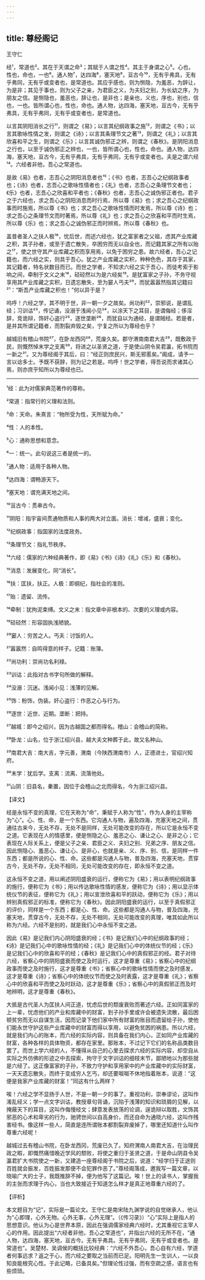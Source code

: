 ```yaml
---
---
---
```

title: 尊经阁记
---




王守仁

经¹，常道也²。其在于天谓之命³；其赋于人谓之性⁴。其主于身谓之心⁵。心也，性也，命也，一也⁶。通人物⁷，达四海⁸，塞天地⁹，亘古今¹⁰，无有乎弗具，无有乎弗同，无有乎或变者也，是常道也。其应乎感也，则为恻隐，为羞恶，为辞让，为是非；其见于事也，则为父子之亲，为君臣之义，为夫妇之别，为长幼之序，为朋友之信。是恻隐也，羞恶也，辞让也，是非也；是亲也，义也，序也，别也，信也，一也。皆所谓心也，性也，命也。通人物，达四海，塞天地，亘古今，无有乎弗具，无有乎弗同，无有乎或变者也，是常道也。

以言其阴阳消长之行¹¹，则谓之《易》；以言其纪纲政事之施¹²，则谓之《书》；以言其歌咏性情之发，则谓之《诗》；以言其条理节文之著¹³，则谓之《礼》；以言其欣喜和平之生，则谓之《乐》；以言其诚伪邪正之辨，则谓之《春秋》。是阴阳消息之行也，以至于诚伪邪正之辨也，一也，皆所谓心也，性也，命也。通人物，达四海，塞天地，亘古今，无有乎弗具，无有乎弗同，无有乎或变者也。夫是之谓六经¹⁴。六经者非他，吾心之常道也。

是故《易》也者，志吾心之阴阳消息者也¹⁵；《书》也者，志吾心之纪纲政事者也；《诗》也者，志吾心之歌咏性情者也；《礼》也者，志吾心之条理节文者也；《乐》也者，志吾心之欣喜和平者也；《春秋》也者，志吾心之诚伪邪正者也。君子之于六经也，求之吾心之阴阳消息而时行焉，所以尊《易》也；求之吾心之纪纲政事而时施焉，所以尊《书》也；求之吾心之歌咏性情而时发焉，所以尊《诗》也；求之吾心之条理节文而时著焉，所以尊《礼》也；求之吾心之欣喜和平而时生焉，所以尊《乐》也；求之吾心之诚伪邪正而时辨焉，所以尊《春秋》也。

盖昔者圣人之扶人极¹⁶，忧后世，而述六经也，犹之富家者之父祖，虑其产业库藏之积，其子孙者，或至于遗亡散失，卒困穷而无以自全也，而记籍其家之所有以贻之¹⁷，使之世守其产业库藏之积而享用焉，以免于困穷之患。故六经者，吾心之记籍也，而六经之实，则具于吾心。犹之产业库藏之实积，种种色色，其存于其家，其记籍者，特名状数目而已。而世之学者，不知求六经之实于吾心，而徒考索于影响之间，牵制于文义之末¹⁸，硁硁然以为是六经矣¹⁹。是犹富家之子孙，不务守视享用其产业库藏之实积，日遗忘散失，至为窭人丐夫²⁰，而犹嚣嚣然指其记籍曰²¹：“斯吾产业库藏之积也！”何以异于是？

呜呼！六经之学，其不明于世，非一朝一夕之故矣。尚功利²²，崇邪说，是谓乱经；习训诂²³，传记诵，没溺于浅闻小见²⁴，以涂天下之耳目，是谓侮经；侈淫辞，竞诡辩，饰奸心盗行²⁵，逐世垄断²⁶，而犹自以为通经，是谓贼经。若是者，是并其所谓记籍者，而割裂弃毁之矣，宁复之所以为尊经也乎？

越城旧有稽山书院²⁷，在卧龙西冈²⁸，荒废久矣。郡守渭南南君大吉²⁹，既敷政于民，则慨然悼末学之支离³⁰，将进之以圣贤之道，于是使山阴令吴君瀛，拓书院而一新之³¹。又为尊经阁于其后，曰：“经正则庶民兴，斯无邪慝矣。”阁成，请予一言以谂多士。予既不获辞，则为记之若是。呜呼！世之学者，得吾说而求诸其心焉，则亦庶乎知所以为尊经也已。



***



¹经：此为对儒家典范著作的尊称。

²常道：指常行的义理和法则。

³命：天命。朱熹言：“物所受为性，天所赋为命。”

⁴性：人的本性。

⁵心：通称思想和意念。

⁶一：统一。此句说这三者是统一的。

⁷通人物：适用于各种人物。

⁸达四海：谓畅游天下。

⁹塞天地：谓充满天地之间。

¹⁰亘古今：贯串古今。

¹¹阴阳：指宇宙间贯通物质和人事的两大对立面。消长：增减，盛衰；变化。

¹²纪纲政事：指国家的法度政务。

¹³条理节文：指礼节秩序。

¹⁴六经：儒家的六种经典著作，即《易》《书》《诗》《礼》《乐》和《春秋》。

¹⁵消息：发展变化，同“消长”。

¹⁶扶：匡扶，扶正。人极：即纲纪，指社会的准则。

¹⁷贻：遗留、流传。

¹⁸牵制：犹拘泥束缚。文义之末：指文章中非根本的、次要的义理或内容。

¹⁹硁硁然：形容固执浅陋貌。

²⁰窭人：穷苦之人。丐夫：讨饭的人。

²¹嚣嚣然：自鸣得意的样子。记籍：账簿。

²²尚功利：崇尚功名利禄。

²³训诂：此指对古书字句所做的解释。

²⁴没溺：沉迷。浅闻小见：浅薄的见解。

²⁵饰：粉饰，伪装。奸心盗行：作恶之心与行为。

²⁶逐世：近世、近期。垄断：把持。

²⁷越城：即今之绍兴，因为古越国之都而得名。稽山：会稽山的简称。

²⁸卧龙：山名，位于浙江绍兴县，越大夫文种葬于此，故又名种山。

²⁹南君大吉：南大吉，字元善，渭南（今陕西渭南市）人，正德进士，官绍兴知府。

³⁰末学：犹后学。支离：流离、流落他处。

³¹山阴：旧县名，秦置，因位于会稽山之北而得名，今为浙江绍兴县。

【译文】

经是永恒不变的真理，它在天称为“命”，秉赋于人称为“性”，作为人身的主宰称为“心”。心、性、命，是一个东西。它沟通人与物，遍及四海，充塞天地之间，贯通往古来今，无处不存，无处不是同样，无处可能改变的存在，所以它是永恒不变之道。它表现在人的情感里，便是恻隐之心、羞恶之心、谦让之心、是非之心；它表现在人际关系上，便是父子之亲、君臣之义、夫妇之别、兄弟之序、朋友之信。因此恻隐心、羞恶心、谦让心、是非心，也就是亲、义、序、别、信，是同样一件东西；都是所说的心、性、命。这些都是沟通人与物，普及四海，充塞天地，贯穿古今，无处不存，无处不相同，无处可能改变的存在，即永恒不变之道。

这永恒不变之道，用以阐述阴阳盛衰的运行，便称它为《易》；用以表明纪纲政事的施行，便称它为《书》；用以传达歌咏性情的感发，便称它为《诗》；用以显示体统仪节的表征，便称它为《礼》；用以宣泄欣喜和平的跃动，便称它为《乐》；用以辨别真假邪正的标准，便称它为《春秋》。因此阴阳盛衰的运行，以至于真假邪正的评价，同样是一个东西；都是心、性、命。这些都是沟通人与物，普及四海，充塞天地，贯穿古今，无处不存，无处不相同，无处可能改变的真理，唯其如此所以称为六经。六经不是别的，就是我们心中永恒不变之道。

因此《易》是记我们内心阴阳盛衰的经；《书》是记我们心中的纪纲政事的经；《诗》是记我们心中的歌咏性情的经；《礼》是记我们心中的体统仪节的经；《乐》是记我们心中的欣喜和平的经；《春秋》是记我们心中的真假邪正的经。君子对待六经，省察心中的阴阳盛衰而使之及时运行，这才是尊重《易》；省察心中的纪纲政事而使之及时施行，这才是尊重《书》；省察心中的歌咏性情而使之及时感发，这才是尊重《诗》；省察心中的体统仪节而使之及时表露，这才是尊重《礼》；省察心中的欣喜和平而使之及时跃动，这才是尊重《乐》；省察心中的真假邪正而及时地辨明，这才是尊重《春秋》。

大抵是古代圣人为匡扶人间正道，忧虑后世的颓废衰败而著述六经。正如同富家的上一辈，忧虑他们的产业和库藏中的财富，到子孙手里或许会被遗失流散，最后困顿贫穷而无以自谋生活，因而记录下他们家中所有财富的账目而遗留给子孙，使他们能永世守护这些产业库藏中的财富而得以享用，以避免贫困的祸患。所以六经，就是我们内心的账本，而六经的实际内容，则具备在我们内心，正如同产业库藏的财富，各种各样的具体物资，都存在家里。那账本，不过记下它们的名称品类数目罢了。而世上学六经的人，不懂得从自己的心里去探求六经的实际内容，却空自从实际之外仿佛的形迹之中去探索，拘守于文字训诂的细枝末节，鄙陋地以为那些就是六经了。这正像富家的子孙，不致力守护和享用家中的产业库藏中的实际财富，一天天遗忘散失，而终于变成穷人乞丐，却还要呶呶不休地指着账本，说道：“这便是我家产业库藏的财富！”同这有什么两样？

唉！六经之学不显扬于人世，不是一朝一夕的事了。重视功利，崇奉谬论，这叫作淆乱经义；学一点文字训诂，教授章句背诵，沉陷于浅薄的知识和琐屑的见解，以掩蔽天下的耳目，这叫作侮慢经文；肆意发表放荡的论调，逞诡辩以取胜，文饰其邪恶的心术和卑劣的行为，驰骋世间以自高身价，而还自命为通晓六经，这叫作残害经书。像这样一些人，简直是连所谓账本都割裂弃废掉了，哪里还知道什么叫作尊重六经呢！

越城过去有稽山书院，在卧龙西冈，荒废已久了。知府渭南人南君大吉，在治理民政之暇，即慨然痛惜晚近学风的颓败，将使之重归于圣贤之道，于是命山阴县令吴瀛君扩大书院使之一新，又建造一座尊经阁于书院之后，说道：“经学归于正途则百姓就会振发，百姓振发那便不会犯罪作恶了。”尊经阁落成，邀我写一篇文章，以晓喻广大的士子，我既推辞不掉，便为他写了这篇记。唉！世上的读书人，掌握我的主张而求理于内心，当也大致接近于知道怎么样才是真正地尊重六经的了。

【评析】

本文题目为“记”，实际是一篇论文。王守仁是南宋陆九渊学说的自觉继承人，他认为“心即理，心外无物。心外无事，心外无理”。（《传习录》）“心”实际上是指人的思想意识。他认为心是世界本原，因此在强调儒家经典六经时，尤其重视它主宰人心的作用。因此提出“六经者非他，吾心之常道也”，并指出六经的无所不在，“通人物，达四海，塞天地，亘古今。无有乎弗具。无有乎弗同，无有乎或变者也。是常道也”。吴楚材、吴调侯的概括比较经典：“六经不外吾心，吾心自有六经，学道者何事远求？返之于心，而六经之要取之当前而已足。阳明先生一生训人，一以良知良能根究心性。于此记略，已备具矣。”但理论性过强，而有空疏之感，语言也有些烦琐。